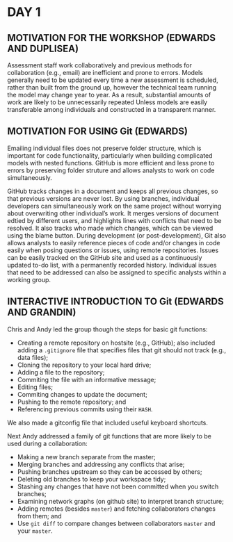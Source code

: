 # DAY 1

## MOTIVATION FOR THE WORKSHOP (EDWARDS AND DUPLISEA)

Assessment staff work collaboratively and previous methods for collaboration (e.g., email) are inefficient and prone to errors.
Models generally need to be updated every time a new assessment is scheduled, rather than built from the ground up, however the technical team running the model may change year to year.
As a result, substantial amounts of work are likely to be unnecessarily repeated Unless models are easily transferable among individuals and constructed in a transparent manner.

## MOTIVATION FOR USING Git (EDWARDS)

Emailing individual files does not preserve folder structure, which is important for code functionality, particularly when building complicated models with nested functions.
GitHub is more efficient and less prone to errors by preserving folder struture and allows analysts to work on code simultaneously.

GitHub tracks changes in a document and keeps all previous changes, so that previous versions are never lost. 
By using branches, individual developers can simultaneously work on the same project without worrying about overwriting other individual's work.
It merges versions of document edtied by different users, and highlights lines with conflicts that need to be resolved.
It also tracks who made which changes, which can be viewed using the blame button. 
During development (or post-development), Git also allows analysts to easily reference pieces of code and/or changes in code easily when posing questions or issues, using remote repositories.
Issues can be easily tracked on the GitHub site and used as a continuously updated to-do list, with a permanently recorded history.
Individual issues that need to be addressed can also be assigned to specific analysts within a working group.

## INTERACTIVE INTRODUCTION TO Git (EDWARDS AND GRANDIN)

Chris and Andy led the group though the steps for basic git functions:

- Creating a remote repository on hostsite (e.g., GitHub); also included adding a `.gitignore` file that specifies files that git should not track (e.g., data files);
- Cloning the repository to your local hard drive;
- Adding a file to the repository;
- Commiting the file with an informative message;
- Editing files;
- Commiting changes to update the document;
- Pushing to the remote repository; and
- Referencing previous commits using their `HASH`.

We also made a gitconfig file that included useful keyboard shortcuts. 

Next Andy addressed a family of git functions that are more likely to be used during a collaboration:

- Making a new branch separate from the master;
- Merging branches and addressing any conflicts that arise;
- Pushing branches upstream so they can be accessed by others;
- Deleting old branches to keep your workspace tidy;
- Stashing any changes that have not been committed when you switch branches;
- Examining network graphs (on github site) to interpret branch structure;
- Adding remotes (besides `master`) and fetching collaborators changes from them; and
- Use `git diff` to compare changes between collaborators `master` and your `master`.
